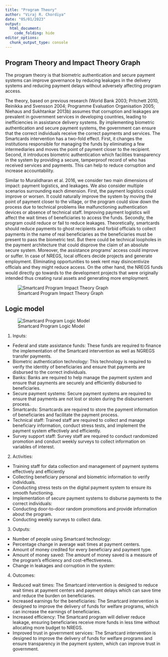 ```yaml
---
title: "Program Theory"
author: "Viraj R. Chordiya"
date: "05/01/2023"
output: 
  html_document:
    code_folding: hide
editor_options: 
  chunk_output_type: console
---
```


## Program Theory and Impact Theory Graph

The program theory is that biometric authentication and secure payment systems can improve governance by reducing leakages in the delivery systems and reducing payment delays without adversely affecting program access. 

The theory, based on previous research (World Bank 2003; Pritchett 2010, Reinikka and Svensson 2004; Programme Evaluation Organisation 2005; Niehaus and Sukhtankar 2013b) assumes that corruption and leakages are prevalent in government services in developing countries, leading to ineﬀiciencies in assistance delivery systems. By implementing biometric authentication and secure payment systems, the government can ensure that the correct individuals receive the correct payments and services. The Smartcards intervention has a two-fold effect. First, it changes the institutions responsible for managing the funds by eliminating a few intermediaries and moves the point of payment closer to the recipient. Second, it introduces biometric authentication which facilities transparency in the system by providing a secure, tamperproof record of who has received services and payments. This can help to reduce corruption and increase accountability.

Similar to Muralidharan et al. 2016, we consider two main dimensions of impact: payment logistics, and leakages. We also consider multiple scenarios surrounding each dimension. First, the payment logistics could improve or worsen. It could naturally improve the system by moving the point of payment closer to the village, or the program could slow down the process due to technical problems like malfunctioning authentication devices or absence of technical staff. Improving payment logistics will affect the wait times of beneficiaries to access the funds.  Secondly, the program could reduce or fail to reduce leakages. Theoretically, smartcards should reduce payments to ghost recipients and forbid oﬀicials to collect payments in the name of real beneficiaries as the beneficiaries must be present to pass the biometric test. But there could be technical loopholes in the payment architecture that could disprove the claim of an absolute secure system. Moreover, the assistance programs’ access could improve or suffer. In case of NREGS, local oﬀicers decide projects and generate employment. Eliminating opportunities to seek rent may disincentivize oﬀicials and they might reduce access. On the other hand, the NREGS funds would directly go towards to the development projects that were originally intended thus creating rural assets and generating more employment. 

![Smartcard Program Impact Theory Graph](img/Impact_Theory.png)

## Logic model

![Smartcard Program Logic Model](img/Logic_Model.png)

1.	Inputs: 
-	Federal and state assistance funds: These funds are required to finance the implementation of the Smartcard intervention as well as NGREGS transfer payments.
-	Biometric authentication technology: This technology is required to verify the identity of beneficiaries and ensure that payments are disbursed to the correct individuals.
-	Banks: Banks are required to help manage the payment system and ensure that payments are securely and efficiently disbursed to beneficiaries.
-	Secure payment systems: Secure payment systems are required to ensure that payments are not lost or stolen during the disbursement process.
-	Smartcards: Smartcards are required to store the payment information of beneficiaries and facilitate the payment process.
-	Technical staff: Trained staff are required to collect and manage beneficiary information, conduct stress tests, and implement the payment system effectively and efficiently.
-	Survey support staff: Survey staff are required to conduct randomized promotion and conduct weekly surveys to collect information on variables of interest. 

2.	Activities: 
-	Training staff for data collection and management of payment systems effectively and efficiently
-	Collecting beneficiary personal and biometric information to verify individuals.
-	Conducting stress tests on the digital payment system to ensure its smooth functioning.
-	Implementation of secure payment systems to disburse payments to the correct individuals: 
-	Conducting door-to-door random promotions and provide information about the program.
-	Conducting weekly surveys to collect data.

3.	Outputs: 
-	Number of people using Smartcard technology: 
-	Percentage change in average wait times at payment centers.
-	Amount of money credited for every beneficiary and payment type. 
-	Amount of money saved: The amount of money saved is a measure of the program's efficiency and cost-effectiveness.
-	Change in leakages and corruption in the system: 

4.	Outcomes: 
-	Reduced wait times: The Smartcard intervention is designed to reduce wait times at payment centers and payment delays which can save time and reduce the burden on beneficiaries.
-	Increased earnings for the beneficiaries: The Smartcard intervention is designed to improve the delivery of funds for welfare programs, which can increase the earnings of beneficiaries.
-	Increased efficiency: The Smartcard program will deliver reduce leakage, ensuring beneficiaries receive more funds in less time without allocating more budget to NREGS.
-	Improved trust in government services: The Smartcard intervention is designed to improve the delivery of funds for welfare programs and ensure transparency in the payment system, which can improve trust in government.


